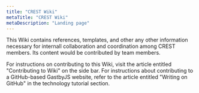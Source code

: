 ```yaml
---
title: "CREST Wiki"
metaTitle: "CREST Wiki"
metaDescription: "Landing page"
---
```


This Wiki contains references, templates, and other any other information necessary for internall collaboration and coordination among CREST members. Its content would be contributed by team members. 

For instructions on contributing to this Wiki, visit the article entitled "Contributing to Wiki" on the side bar. For instructions about contributing to a GitHub-based GastbyJS website, refer to the article entitled "Writing on GitHub" in the technology tutorial section.